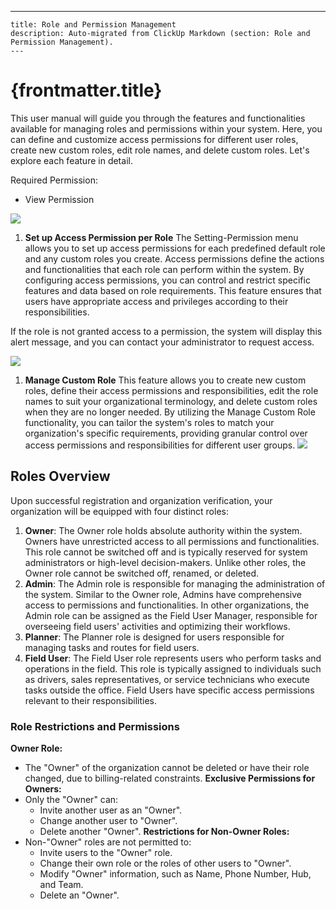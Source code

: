 ---
    title: Role and Permission Management
    description: Auto-migrated from ClickUp Markdown (section: Role and Permission Management).
    ---

# {frontmatter.title}

This user manual will guide you through the features and functionalities available for managing roles and permissions within your system. Here, you can define and customize access permissions for different user roles, create new custom roles, edit role names, and delete custom roles. Let's explore each feature in detail.

Required Permission:
*   View Permission

![](https://t3837933.p.clickup-attachments.com/t3837933/eb75d9f7-e504-4588-9b12-c0faa98f4ab9/image.png)

1. **Set up Access Permission per Role**
The Setting-Permission menu allows you to set up access permissions for each predefined default role and any custom roles you create. Access permissions define the actions and functionalities that each role can perform within the system. By configuring access permissions, you can control and restrict specific features and data based on role requirements. This feature ensures that users have appropriate access and privileges according to their responsibilities.

If the role is not granted access to a permission, the system will display this alert message, and you can contact your administrator to request access.

![](https://t3837933.p.clickup-attachments.com/t3837933/363053a8-853d-46aa-9f80-10228303ac66/image.png)

1. **Manage Custom Role**
This feature allows you to create new custom roles, define their access permissions and responsibilities, edit the role names to suit your organizational terminology, and delete custom roles when they are no longer needed. By utilizing the Manage Custom Role functionality, you can tailor the system's roles to match your organization's specific requirements, providing granular control over access permissions and responsibilities for different user groups.
![](https://t3837933.p.clickup-attachments.com/t3837933/bbc16f11-ba67-4064-9e60-ede348f098f4/image.png)
## Roles Overview
Upon successful registration and organization verification, your organization will be equipped with four distinct roles:
1. **Owner**: The Owner role holds absolute authority within the system. Owners have unrestricted access to all permissions and functionalities. This role cannot be switched off and is typically reserved for system administrators or high-level decision-makers. Unlike other roles, the Owner role cannot be switched off, renamed, or deleted.
2. **Admin**: The Admin role is responsible for managing the administration of the system. Similar to the Owner role, Admins have comprehensive access to permissions and functionalities. In other organizations, the Admin role can be assigned as the Field User Manager, responsible for overseeing field users' activities and optimizing their workflows.
3. **Planner**: The Planner role is designed for users responsible for managing tasks and routes for field users.
4. **Field User**: The Field User role represents users who perform tasks and operations in the field. This role is typically assigned to individuals such as drivers, sales representatives, or service technicians who execute tasks outside the office. Field Users have specific access permissions relevant to their responsibilities.
### Role Restrictions and Permissions
**Owner Role:**
*   The "Owner" of the organization cannot be deleted or have their role changed, due to billing-related constraints.
**Exclusive Permissions for Owners:**
*   Only the "Owner" can:
    *   Invite another user as an "Owner".
    *   Change another user to "Owner".
    *   Delete another "Owner".
**Restrictions for Non-Owner Roles:**
*   Non-"Owner" roles are not permitted to:
    *   Invite users to the "Owner" role.
    *   Change their own role or the roles of other users to "Owner".
    *   Modify "Owner" information, such as Name, Phone Number, Hub, and Team.
    *   Delete an "Owner".
